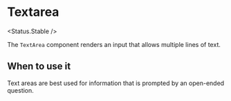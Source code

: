
# Textarea

<Status.Stable />

The `TextArea` component renders an input that allows multiple lines of text.

<Story id="forms-textarea--base" />

<Props />

## When to use it

Text areas are best used for information that is prompted by an open-ended question.
